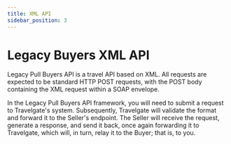 ```yaml
---
title: XML API
sidebar_position: 3
---
```


# Legacy Buyers XML API

Legacy Pull Buyers API is a travel API based on XML. All requests are expected to be standard HTTP POST requests, with the POST body containing the XML request within a SOAP envelope.

In the Legacy Pull Buyers API framework, you will need to submit a request to Travelgate's system. Subsequently, Travelgate will validate the format and forward it to the Seller's endpoint. The Seller will receive the request, generate a response, and send it back, once again forwarding it to Travelgate, which will, in turn, relay it to the Buyer; that is, to you.
